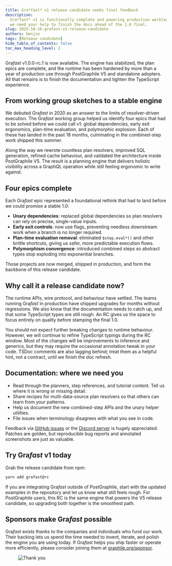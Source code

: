 ```yaml
---
title: Gra*fast* v1 release candidate seeks final feedback
description:
  Gra*fast* v1 is functionally complete and powering production workloads, now
  we need your help to finish the docs ahead of the 1.0 final.
slug: 2025-10-16-grafast-v1-release-candidate
authors: benjie
tags: [Release candidate]
hide_table_of_contents: false
toc_max_heading_level: 2
---
```



<div className={styles.intro}>

Gra*fast* v1.0.0-rc.1 is now available. The engine has stabilized, the plan
epics are complete, and the runtime has been hardened by more than a year of
production use through PostGraphile V5 and standalone adopters. All that
remains is to finish the documentation and tighten the TypeScript experience.

</div>

<!-- truncate-->

## From working group sketches to a stable engine

We debuted Gra*fast* in 2020 as an answer to the limits of resolver-driven
execution. The Gra*fast* working group helped us identify four epics that had
to be solved before we could call v1: global dependencies, early exit
ergonomics, plan-time evaluation, and polymorphic explosion. Each of these has
landed in the past 18 months, culminating in the combined-step work shipped
this summer.

Along the way we rewrote countless plan resolvers, improved SQL generation,
refined cache behaviour, and validated the architecture inside PostGraphile V5.
The result is a planning engine that delivers holistic visibility across a
GraphQL operation while still feeling ergonomic to write against.

## Four epics complete

Each Gra*fast* epic represented a foundational rethink that had to land before
we could promise a stable 1.0:

- **Unary dependencies**: replaced global dependencies so plan resolvers can
  rely on precise, single-value inputs.
- **Early exit controls**: now use flags, preventing needless downstream work
  when a branch is no longer required.
- **Plan-time evaluation removal**: eliminated `$step.eval*()` and other brittle
  shortcuts, giving us safer, more predictable execution flows.
- **Polymorphism convergence**: introduced combined steps so abstract types
  stop exploding into exponential branches.

Those projects are now merged, shipped in production, and form the backbone of
this release candidate.

## Why call it a release candidate now?

The runtime APIs, wire protocol, and behaviour have settled. The teams running
Gra*fast* in production have shipped upgrades for months without regressions.
We also know that the documentation needs to catch up, and that some TypeScript
types are still rough. An RC gives us the space to focus entirely on quality
before stamping the final 1.0.

You should not expect further breaking changes to runtime behaviour. However,
we will continue to refine TypeScript typings during the RC window. Most of the
changes will be improvements to inference and generics, but they may require
the occasional annotation tweak in your code. TSDoc comments are also lagging
behind; treat them as a helpful hint, not a contract, until we finish the doc
refresh.

## Documentation: where we need you

- Read through the planners, step references, and tutorial content. Tell us
  where it is wrong or missing detail.
- Share recipes for multi-data-source plan resolvers so that others can learn
  from your patterns.
- Help us document the new combined-step APIs and the unary helper utilities.
- File issues when terminology disagrees with what you see in code.

Feedback via [GitHub issues](https://github.com/graphile/crystal) or the
[Discord server](https://discord.gg/graphile) is hugely appreciated. Patches
are golden, but reproducible bug reports and annotated screenshots are just as
valuable.

## Try Gra*fast* v1 today

Grab the release candidate from npm:

```bash
yarn add grafast@rc
```

If you are integrating Gra*fast* outside of PostGraphile, start with the
updated examples in the repository and let us know what still feels rough. For
PostGraphile users, this RC is the same engine that powers the V5 release
candidate, so upgrading both together is the smoothest path.

## Sponsors make Gra*fast* possible

Gra*fast* exists thanks to the companies and individuals who fund our work.
Their backing lets us spend the time needed to invent, iterate, and polish the
engine you are using today. If Gra*fast* helps you ship faster or operate more
efficiently, please consider joining them at
[graphile.org/sponsor](https://graphile.org/sponsor).

<figure>

![Thank you](../static/img/news/thank-you.svg)

</figure>
